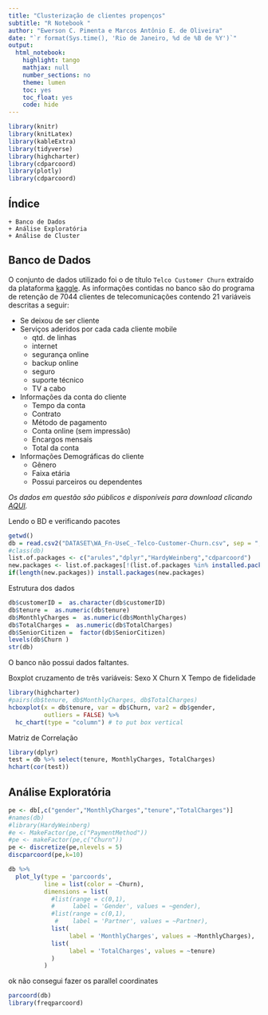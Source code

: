 ---
title: "Clusterização de clientes propenços"
subtitle: "R Notebook "
author: "Ewerson C. Pimenta e Marcos Antônio E. de Oliveira"
date: "`r format(Sys.time(), 'Rio de Janeiro, %d de %B de %Y')`"
output:
  html_notebook:
    highlight: tango
    mathjax: null
    number_sections: no
    theme: lumen
    toc: yes
    toc_float: yes
    code: hide
---

```{r READPACK, echo = FALSE, eval = TRUE, message=FALSE, include = FALSE}
library(knitr)
library(knitLatex)
library(kableExtra)
library(tidyverse)
library(highcharter)
library(cdparcoord)
library(plotly)
library(cdparcoord)
```

## Índice

    + Banco de Dados
    + Análise Exploratória
    + Análise de Cluster

## Banco de Dados

O conjunto de dados utilizado foi o de título `Telco Customer Churn` extraído da plataforma [kaggle](https://www.kaggle.com/). As informações contidas no banco são do programa de retenção de 7044 clientes de telecomunicações contendo 21 variáveis descritas a seguir:

- Se deixou de ser cliente
- Serviços aderidos por cada cada cliente mobile  
    + qtd. de linhas  
    + internet  
    + segurança online  
    + backup online  
    + seguro  
    + suporte técnico  
    + TV a cabo  
         
- Informações da conta do cliente   
    +  Tempo da conta  
    +  Contrato  
    +  Método de pagamento  
    +  Conta online (sem impressão)  
    +  Encargos mensais  
    +  Total da conta  
         
* Informações Demográficas do cliente  
    + Gênero  
    + Faixa etária  
    + Possui parceiros ou dependentes  

*Os dados em questão são públicos e disponíveis para download clicando [AQUI](https://www.kaggle.com/blastchar/telco-customer-churn/home).*

Lendo o BD e verificando pacotes
```{r}
getwd()
db = read.csv2("DATASET\WA_Fn-UseC_-Telco-Customer-Churn.csv", sep = ";", header = TRUE)
#class(db)
list.of.packages <- c("arules","dplyr","HardyWeinberg","cdparcoord")
new.packages <- list.of.packages[!(list.of.packages %in% installed.packages()[,"Package"])]
if(length(new.packages)) install.packages(new.packages)
```

Estrutura dos dados
```{r}
db$customerID =  as.character(db$customerID)
db$tenure =  as.numeric(db$tenure)
db$MonthlyCharges =  as.numeric(db$MonthlyCharges)
db$TotalCharges =  as.numeric(db$TotalCharges)
db$SeniorCitizen =  factor(db$SeniorCitizen)
levels(db$Churn )
str(db)
```

O banco não possui dados faltantes.


Boxplot cruzamento de três variáveis: Sexo X Churn X Tempo de fidelidade
```{r}
library(highcharter)
#pairs(db$tenure, db$MonthlyCharges, db$TotalCharges)
hcboxplot(x = db$tenure, var = db$Churn, var2 = db$gender,
          outliers = FALSE) %>% 
  hc_chart(type = "column") # to put box vertical
```


Matriz de Correlação
```{r}
library(dplyr)
test = db %>% select(tenure, MonthlyCharges, TotalCharges)
hchart(cor(test))
```





## Análise Exploratória
```{r}
pe <- db[,c("gender","MonthlyCharges","tenure","TotalCharges")]
#names(db)
#library(HardyWeinberg)
#e <- MakeFactor(pe,c("PaymentMethod"))
#pe <- makeFactor(pe,c("Churn"))
pe <- discretize(pe,nlevels = 5) 
discparcoord(pe,k=10)
```

```{r}
db %>%
  plot_ly(type = 'parcoords',
          line = list(color = ~Churn),
          dimensions = list(
            #list(range = c(0,1),
            #     label = 'Gender', values = ~gender),
            #list(range = c(0,1),
             #    label = 'Partner', values = ~Partner),
            list(
                 label = 'MonthlyCharges', values = ~MonthlyCharges),
            list(
                 label = 'TotalCharges', values = ~tenure)
            )
          )
```
ok não consegui fazer os parallel coordinates

```{r}
parcoord(db)
library(freqparcoord)

```

